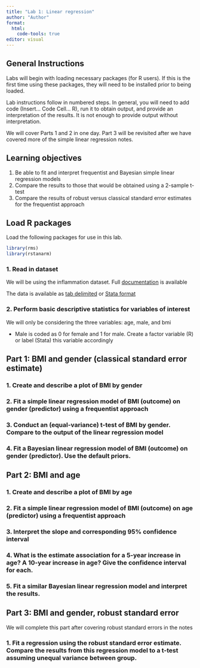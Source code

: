```yaml
---
title: "Lab 1: Linear regression"
author: "Author"
format:
  html:
    code-tools: true
editor: visual
---
```


## General Instructions

Labs will begin with loading necessary packages (for R users). If this is the first time using these packages, they will need to be installed prior to being loaded.

Lab instructions follow in numbered steps. In general, you will need to add code (Insert... Code Cell... R), run it to obtain output, and provide an interpretation of the results. It is not enough to provide output without interpretation.

We will cover Parts 1 and 2 in one day. Part 3 will be revisited after we have covered more of the simple linear regression notes.

## Learning objectives

1.  Be able to fit and interpret frequentist and Bayesian simple linear regression models
2.  Compare the results to those that would be obtained using a 2-sample t-test
3.  Compare the results of robust versus classical standard error estimates for the frequentist approach

## Load R packages

Load the following packages for use in this lab.

```r
library(rms)
library(rstanarm)
```

### 1. Read in dataset

We will be using the inflammation dataset. Full [documentation](https://biostat.app.vumc.org/wiki/pub/Main/CourseBios312/inflamm.pdf) is available

The data is available as [tab delimited](https://biostat.app.vumc.org/wiki/pub/Main/CourseBios312/inflamm.txt) or [Stata format](https://biostat.app.vumc.org/wiki/pub/Main/CourseBios312/inflamm.dta)

### 2. Perform basic descriptive statistics for variables of interest

We will only be considering the three variables: age, male, and bmi

-   Male is coded as 0 for female and 1 for male. Create a factor variable (R) or label (Stata) this variable accordingly

## Part 1: BMI and gender (classical standard error estimate)

### 1. Create and describe a plot of BMI by gender

### 2. Fit a simple linear regression model of BMI (outcome) on gender (predictor) using a frequentist approach

### 3. Conduct an (equal-variance) t-test of BMI by gender. Compare to the output of the linear regression model

### 4. Fit a Bayesian linear regression model of BMI (outcome) on gender (predictor).  Use the default priors.

## Part 2: BMI and age

### 1. Create and describe a plot of BMI by age

### 2. Fit a simple linear regression model of BMI (outcome) on age (predictor) using a frequentist approach

### 3.  Interpret the slope and corresponding 95% confidence interval

### 4. What is the estimate association for a 5-year increase in age?  A 10-year increase in age?  Give the confidence interval for each.

### 5. Fit a similar Bayesian linear regression model and interpret the results.

## Part 3: BMI and gender, robust standard error

We will complete this part after covering robust standard errors in the notes

### 1.  Fit a regression using the robust standard error estimate.  Compare the results from this regression model to a t-test assuming unequal variance between group.
